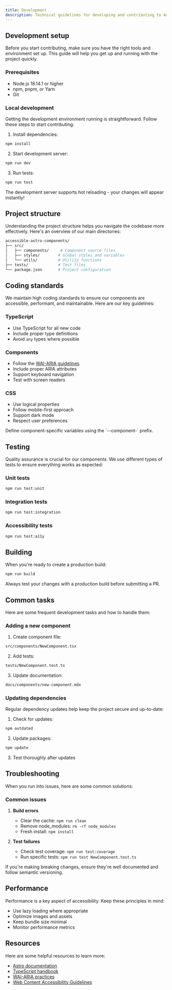 ```yaml
---
title: Development
description: Technical guidelines for developing and contributing to Accessible Astro Components and Themes.
---
```



## Development setup

Before you start contributing, make sure you have the right tools and environment set up. This guide will help you get up and running with the project quickly.

### Prerequisites
- Node.js 18.14.1 or higher
- npm, pnpm, or Yarn
- Git

### Local development

Getting the development environment running is straightforward. Follow these steps to start contributing:

1. Install dependencies:
```bash
npm install
```

2. Start development server:
```bash
npm run dev
```

3. Run tests:
```bash
npm run test
```

<Aside type="tip" title="Hot reload">
  The development server supports hot reloading - your changes will appear instantly!
</Aside>

## Project structure

Understanding the project structure helps you navigate the codebase more effectively. Here's an overview of our main directories:

```bash
accessible-astro-components/
├── src/
│   ├── components/     # Component source files
│   ├── styles/        # Global styles and variables
│   └── utils/         # Utility functions
├── tests/             # Test files
└── package.json       # Project configuration
```

## Coding standards

We maintain high coding standards to ensure our components are accessible, performant, and maintainable. Here are our key guidelines:

### TypeScript
- Use TypeScript for all new code
- Include proper type definitions
- Avoid `any` types where possible

### Components
- Follow the [WAI-ARIA guidelines](https://www.w3.org/WAI/ARIA/apg/)
- Include proper ARIA attributes
- Support keyboard navigation
- Test with screen readers

### CSS
- Use logical properties
- Follow mobile-first approach
- Support dark mode
- Respect user preferences

<Aside type="note" title="CSS custom properties">
  Define component-specific variables using the `--component-` prefix.
</Aside>

## Testing

Quality assurance is crucial for our components. We use different types of tests to ensure everything works as expected:

### Unit tests
```bash
npm run test:unit
```

### Integration tests
```bash
npm run test:integration
```

### Accessibility tests
```bash
npm run test:a11y
```

## Building

When you're ready to create a production build:

```bash
npm run build
```

<Aside type="tip" title="Production build">
  Always test your changes with a production build before submitting a PR.
</Aside>

## Common tasks

Here are some frequent development tasks and how to handle them:

### Adding a new component

1. Create component file:
```bash
src/components/NewComponent.tsx
```

2. Add tests:
```bash
tests/NewComponent.test.ts
```

3. Update documentation:
```bash
docs/components/new-component.mdx
```

### Updating dependencies

Regular dependency updates help keep the project secure and up-to-date:

1. Check for updates:
```bash
npm outdated
```

2. Update packages:
```bash
npm update
```

3. Test thoroughly after updates

## Troubleshooting

When you run into issues, here are some common solutions:

### Common issues

1. **Build errors**
   - Clear the cache: `npm run clean`
   - Remove node_modules: `rm -rf node_modules`
   - Fresh install: `npm install`

2. **Test failures**
   - Check test coverage: `npm run test:coverage`
   - Run specific tests: `npm run test NewComponent.test.ts`

<Aside type="caution" title="Breaking changes">
  If you're making breaking changes, ensure they're well documented and follow semantic versioning.
</Aside>

## Performance

Performance is a key aspect of accessibility. Keep these principles in mind:

- Use lazy loading where appropriate
- Optimize images and assets
- Keep bundle size minimal
- Monitor performance metrics

## Resources

Here are some helpful resources to learn more:

- [Astro documentation](https://docs.astro.build)
- [TypeScript handbook](https://www.typescriptlang.org/docs/handbook)
- [WAI-ARIA practices](https://www.w3.org/WAI/ARIA/apg/)
- [Web Content Accessibility Guidelines](https://www.w3.org/TR/WCAG22/)
